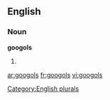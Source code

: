 ==English==

===Noun===
'''googols'''

# {{plural of|[[googol]]}}

[[Category:English plurals]]

[[ar:googols]]
[[fr:googols]]
[[vi:googols]]